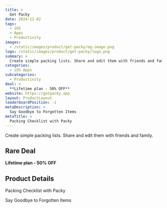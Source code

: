 ```yaml
---
title: >
  Get Packy
date: 2024-12-02
tags:
  - iOS
  - Apps
  - Productivity
images:
  - /static/images/product/get-packy/og-image.png
logo: /static/images/product/get-packy/logo.png
summary: >
  Create simple packing lists. Share and edit them with friends and family.
categories:
  - iOS Apps
subcategories:
  - Productivity
deal: >
  **Lifetime plan - 50% OFF**
website: https://getpacky.app
layout: ProductLayout
leaderboardPosition: -1
metaDescription: >
  Say Goodbye to Forgotten Items
metaTitle: >
  Packing Checklist with Packy
---
```

Create simple packing lists. Share and edit them with friends and family.

## Rare Deal

**Lifetime plan - 50% OFF**

## Product Details

Packing Checklist with Packy

Say Goodbye to Forgotten Items
